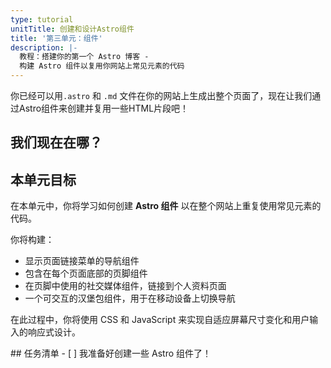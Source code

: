 ```yaml
---
type: tutorial
unitTitle: 创建和设计Astro组件
title: '第三单元：组件'
description: |-
  教程：搭建你的第一个 Astro 博客 -
  构建 Astro 组件以复用你网站上常见元素的代码
---
```



你已经可以用`.astro` 和 `.md` 文件在你的网站上生成出整个页面了，现在让我们通过Astro组件来创建并复用一些HTML片段吧！

## 我们现在在哪？

<StackblitzIntro tree="withastro/blog-tutorial-demo/tree/unit-3/start"/>

## 本单元目标

在本单元中，你将学习如何创建 **Astro 组件** 以在整个网站上重复使用常见元素的代码。

你将构建：
- 显示页面链接菜单的导航组件
- 包含在每个页面底部的页脚组件
- 在页脚中使用的社交媒体组件，链接到个人资料页面
- 一个可交互的汉堡包组件，用于在移动设备上切换导航


在此过程中，你将使用 CSS 和 JavaScript 来实现自适应屏幕尺寸变化和用户输入的响应式设计。



<Box icon="check-list">
## 任务清单

<Checklist>
- [ ] 我准备好创建一些 Astro 组件了！
</Checklist>
</Box>
